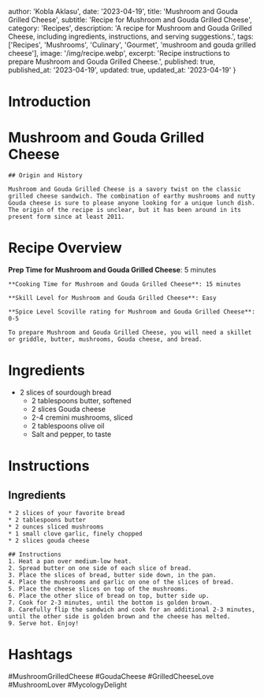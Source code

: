 
  author: 'Kobla Aklasu',
  date: '2023-04-19',
  title: 'Mushroom and Gouda Grilled Cheese',
  subtitle: 'Recipe for Mushroom and Gouda Grilled Cheese',
  category: 'Recipes',
  description: 'A recipe for Mushroom and Gouda Grilled Cheese, including ingredients, instructions, and serving suggestions.',
  tags: ['Recipes', 'Mushrooms', 'Culinary', 'Gourmet', 'mushroom and gouda grilled cheese'],
  image: '/img/recipe.webp',
  excerpt: 'Recipe instructions to prepare Mushroom and Gouda Grilled Cheese.',
  published: true,
  published_at: '2023-04-19',
  updated: true,
  updated_at: '2023-04-19'
}


  # Introduction

# Mushroom and Gouda Grilled Cheese
    
    ## Origin and History
    
    Mushroom and Gouda Grilled Cheese is a savory twist on the classic grilled cheese sandwich. The combination of earthy mushrooms and nutty Gouda cheese is sure to please anyone looking for a unique lunch dish. The origin of the recipe is unclear, but it has been around in its present form since at least 2011.

# Recipe Overview

**Prep Time for Mushroom and Gouda Grilled Cheese**: 5 minutes
    
    **Cooking Time for Mushroom and Gouda Grilled Cheese**: 15 minutes
    
    **Skill Level for Mushroom and Gouda Grilled Cheese**: Easy
    
    **Spice Level Scoville rating for Mushroom and Gouda Grilled Cheese**: 0-5 
    
    To prepare Mushroom and Gouda Grilled Cheese, you will need a skillet or griddle, butter, mushrooms, Gouda cheese, and bread.

# Ingredients

- 2 slices of sourdough bread
    - 2 tablespoons butter, softened
    - 2 slices Gouda cheese
    - 2-4 cremini mushrooms, sliced
    - 2 tablespoons olive oil
    - Salt and pepper, to taste

# Instructions

## Ingredients 
    * 2 slices of your favorite bread
    * 2 tablespoons butter
    * 2 ounces sliced mushrooms
    * 1 small clove garlic, finely chopped
    * 2 slices gouda cheese
    
    ## Instructions 
    1. Heat a pan over medium-low heat.
    2. Spread butter on one side of each slice of bread.
    3. Place the slices of bread, butter side down, in the pan.
    4. Place the mushrooms and garlic on one of the slices of bread.
    5. Place the cheese slices on top of the mushrooms.
    6. Place the other slice of bread on top, butter side up.
    7. Cook for 2-3 minutes, until the bottom is golden brown.
    8. Carefully flip the sandwich and cook for an additional 2-3 minutes, until the other side is golden brown and the cheese has melted.
    9. Serve hot. Enjoy!

# Hashtags

#MushroomGrilledCheese #GoudaCheese #GrilledCheeseLove #MushroomLover #MycologyDelight



